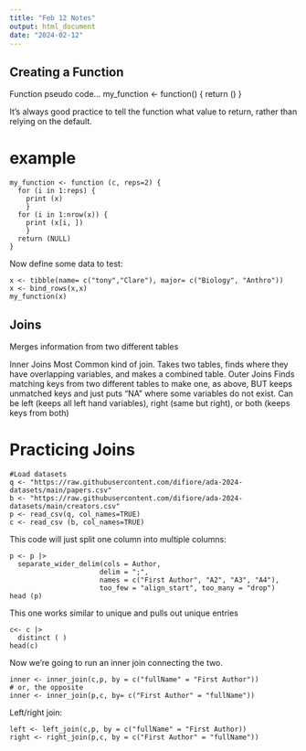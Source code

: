 ```yaml
---
title: "Feb 12 Notes"
output: html_document
date: "2024-02-12"
---
```


## Creating a Function

Function pseudo code...
  my_function <- function(<argument list>) {
      <function code>
      return (<value>)
}

It's always good practice to tell the function what value to return, rather than relying on the default. 

# example

```
my_function <- function (c, reps=2) {
  for (i in 1:reps) {
    print (x)
    }
  for (i in 1:nrow(x)) {
    print (x[i, ])
    }
  return (NULL)
}
```

Now define some data to test:
```
x <- tibble(name= c("tony","Clare"), major= c("Biology", "Anthro"))
x <- bind_rows(x,x)
my_function(x)
```

## Joins

Merges information from two different tables

Inner Joins
  Most Common kind of join. Takes two tables, finds     where they have overlapping variables, and makes a 
  combined table.
Outer Joins
  Finds matching keys from two different tables to      make one, as above, BUT keeps unmatched keys and
  just puts "NA" where some variables do not exist.
  Can be left (keeps all left hand variables), right 
  (same but right), or both (keeps keys from both)
  
# Practicing Joins

```
#Load datasets
q <- "https://raw.githubusercontent.com/difiore/ada-2024-datasets/main/papers.csv"
b <- "https://raw.githubusercontent.com/difiore/ada-2024-datasets/main/creators.csv"
p <- read_csv(q, col_names=TRUE)
c <- read_csv (b, col_names=TRUE)
```

This code will just split one column into multiple columns:
```
p <- p |>
  separate_wider_delim(cols = Author,
                      delim = ";",
                      names = c("First Author", "A2", "A3", "A4"), 
                      too_few = "align_start", too_many = "drop")
head (p)
```

This one works similar to unique and pulls out unique entries
```
c<- c |>
  distinct ( )
head(c)
```

Now we're going to run an inner join connecting the two.
```
inner <- inner_join(c,p, by = c("fullName" = "First Author"))
# or, the opposite 
inner <- inner_join(p,c, by= c("First Author" = "fullName"))
```

Left/right join:
```
left <- left_join(c,p, by = c("fullName" = "First Author))
right <- right_join(p,c, by = c("First Author" = "fullName"))
```
